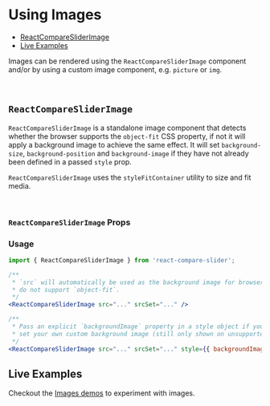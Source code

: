 

<Meta title="Docs/Images" component={ReactCompareSlider} />

# Using Images

- [ReactCompareSliderImage](<#reactcomparesliderimage>)
- [Live Examples](<#live-examples>)

<Canvas>
    <Story id="demos--images" />
</Canvas>

<ArgsTable of={ReactCompareSlider} />

Images can be rendered using the `ReactCompareSliderImage` component and/or
by using a custom image component, e.g. `picture` or `img`.

<br />

## `ReactCompareSliderImage`

`ReactCompareSliderImage` is a standalone image component that detects whether
the browser supports the `object-fit` CSS property, if not it will apply a
background image to achieve the same effect. It will set `background-size`,
`background-position` and `background-image` if they have not already been
defined in a passed `style` prop.

`ReactCompareSliderImage` uses the `styleFitContainer` utility to size and fit media.

<br />

### `ReactCompareSliderImage` Props

<ArgsTable of={ReactCompareSliderImage} />

### Usage

```jsx
import { ReactCompareSliderImage } from 'react-compare-slider';

/**
 * `src` will automatically be used as the background image for browsers that
 * do not support `object-fit`.
 */
<ReactCompareSliderImage src="..." srcSet="..." />

/**
 * Pass an explicit `backgroundImage` property in a style object if you want to
 * set your own custom background image (still only shown on unsupported browsers).
 */
<ReactCompareSliderImage src="..." srcSet="..." style={{ backgroundImage: 'url(...)' }} />
```

## Live Examples

Checkout the [Images demos](?path=/story/demos--images) to experiment with images.
